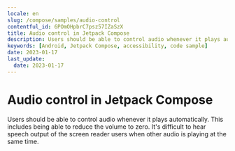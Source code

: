 ```yaml
---
locale: en
slug: /compose/samples/audio-control
contentful_id: 6POmOHpbrC7psz57IZaSzX
title: Audio control in Jetpack Compose
description: Users should be able to control audio whenever it plays automatically.
keywords: [Android, Jetpack Compose, accessibility, code sample]
date: 2023-01-17
last_update:
  date: 2023-01-17
---
```


# Audio control in Jetpack Compose

Users should be able to control audio whenever it plays automatically. This includes being able to reduce the volume to zero. It's difficult to hear speech output of the screen reader users when other audio is playing at the same time.

<CodeSample id="media-audio-control" platform="compose" locale="en"/>
